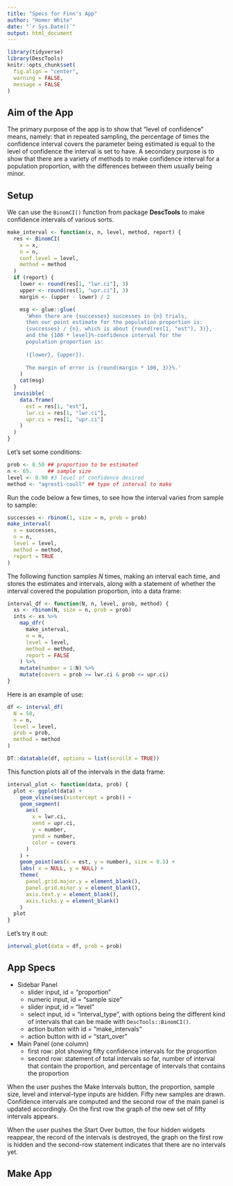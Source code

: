 ```yaml
---
title: "Specs for Finn's App"
author: "Homer White"
date: "`r Sys.Date()`"
output: html_document
---
```


```r
library(tidyverse)
library(DescTools)
knitr::opts_chunk$set(
  fig.align = "center",
  warning = FALSE,
  message = FALSE
)
```

## Aim of the App

The primary purpose of the app is to show that "level of confidence" means, namely:  that in repeated sampling, the percentage of times the confidence interval covers the parameter being estimated is equal to the level of confidence the interval is set to have.  A secondary purpose is to show that there are a variety of methods to make confidence interval for a population proportion, with the differences between them usually being minor.

## Setup

We can use the `BinomCI()` function from package **DescTools** to make confidence intervals of various sorts.


```r
make_interval <- function(x, n, level, method, report) {
  res <- BinomCI(
    x = x,
    n = n,
    conf.level = level,
    method = method
  )
  if (report) {
    lower <- round(res[1, "lwr.ci"], 3)
    upper <- round(res[1, "upr.ci"], 3)
    margin <- (upper - lower) / 2

    msg <- glue::glue(
      'When there are {successes} successes in {n} trials,
      then our point estimate for the population proportion is:
      {successes} / {n}, which is about {round(res[1, "est"], 3)},
      and the {100 * level}%-confidence interval for the
      population proportion is:
  
      ({lower}, {upper}).
  
      The margin of error is {round(margin * 100, 3)}%.'
    )
    cat(msg)
  }
  invisible(
    data.frame(
      est = res[1, "est"],
      lwr.ci = res[1, "lwr.ci"],
      upr.ci = res[1, "upr.ci"]
    )
  )
}
```

Let's set some conditions:

```r
prob <- 0.50 ## proportion to be estimated
n <- 65.     ## sample size
level <- 0.90 #3 level of confidence desired
method <- "agresti-coull" ## type of interval to make
```


Run the code below a few times, to see how the interval varies from sample to sample:


```r
successes <- rbinom(1, size = n, prob = prob)
make_interval(
  x = successes,
  n = n,
  level = level,
  method = method,
  report = TRUE
)
```

The following function samples $N$ times, making an interval each time, and stores the estimates and intervals, along with a statement of whether the interval covered the population proportion, into a data frame:


```r
interval_df <- function(N, n, level, prob, method) {
  xs <- rbinom(N, size = n, prob = prob)
  ints <- xs %>% 
    map_dfr(
      make_interval, 
      n = n, 
      level = level,
      method = method,
      report = FALSE
    ) %>% 
    mutate(number = 1:N) %>% 
    mutate(covers = prob >= lwr.ci & prob <= upr.ci)
}
```

Here is an example of use:


```r
df <- interval_df(
  N = 50,
  n = n,
  level = level,
  prob = prob,
  method = method
)

DT::datatable(df, options = list(scrollX = TRUE))
```

This function plots all of the intervals in the data frame:


```r
interval_plot <- function(data, prob) {
  plot <- ggplot(data) +
    geom_vline(aes(xintercept = prob)) +
    geom_segment(
      aes(
        x = lwr.ci,
        xend = upr.ci,
        y = number,
        yend = number,
        color = covers
      )
    ) +
    geom_point(aes(x = est, y = number), size = 0.5) +
    labs( x = NULL, y = NULL) +
    theme(
      panel.grid.major.y = element_blank(),
      panel.grid.minor.y = element_blank(),
      axis.text.y = element_blank(),
      axis.ticks.y = element_blank()
    )
  plot
}
```

Let's try it out:

```r
interval_plot(data = df, prob = prob)
```


## App Specs

* Sidebar Panel
    * slider input, id = "proportion"
    * numeric input, id = "sample size"
    * slider input, id = "level"
    * select input, id = "interval_type", with options being the different kind of intervals that can be made with `DescTools::BinomCI()`.
    * action button with id = "make_intervals"
    * action button with id = "start_over"
* Main Panel (one column)
    * first row: plot showing fifty confidence intervals for the proportion
    * second row: statement of total intervals so far, number of interval that contain the proportion, and percentage of intervals that contains the proportion

When the user pushes the Make Intervals button, the proportion, sample size, level and interval-type inputs are hidden.  Fifty new samples are drawn.  Confidence intervals are computed and the second row of the main panel is updated accordingly.  On the first row the graph of the new set of fifty intervals appears.

When the user pushes the Start Over button, the four hidden widgets reappear, the record of the intervals is destroyed, the graph on the first row is hidden and the second-row statement indicates that there are no intervals yet.

## Make App



